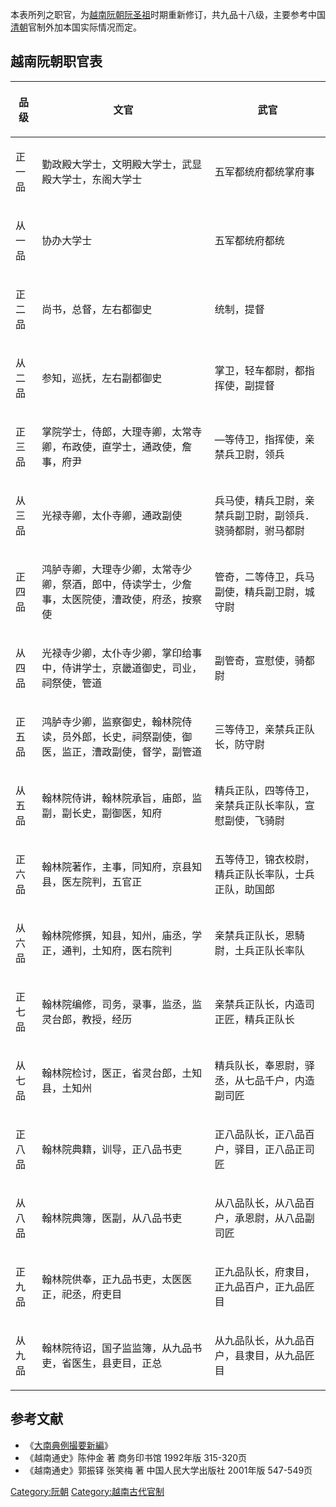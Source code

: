 本表所列之职官，为[[越南|越南]][[阮朝|阮朝]][[阮圣祖|阮圣祖]]时期重新修订，共九品十八级，主要参考中国[[清朝|清朝]]官制外加本国实际情况而定。

==越南阮朝职官表==
{| class="wikitable"
|-
!品级 !! 文官 !! 武官
|-
|正一品 ||勤政殿大学士，文明殿大学士，武显殿大学士，东阁大学士 || 五军都统府都统掌府事
|-
| 从一品|| 协办大学士|| 五军都统府都统
|-
| 正二品||尚书，总督，左右都御史 || 统制，提督
|-
| 从二品||参知，巡抚，左右副都御史 ||掌卫，轻车都尉，都指挥使，副提督 
|-
| 正三品||掌院学士，侍郎，大理寺卿，太常寺卿，布政使，直学士，通政使，詹事，府尹 || —等侍卫，指挥使，亲禁兵卫尉，领兵
|-
| 从三品||光禄寺卿，太仆寺卿，通政副使 ||兵马使，精兵卫尉，亲禁兵副卫尉，副领兵．骁骑都尉，驸马都尉
|-
| 正四品 ||鸿胪寺卿，大理寺少卿，太常寺少卿，祭酒，郎中，侍读学士，少詹事，太医院使，漕政使，府丞，按察使|| 管奇，二等侍卫，兵马副使，精兵副卫尉，城守尉
|-
| 从四品 ||光禄寺少卿，太仆寺少卿，掌印给事中，侍讲学士，京畿道御史，司业，祠祭使，管道 || 副管奇，宣慰使，骑都尉
|-
| 正五品 ||鸿胪寺少卿，监察御史，翰林院侍读，员外郎，长史，祠祭副使，御医，监正，漕政副使，督学，副管道 || 三等侍卫，亲禁兵正队长，防守尉
|-
| 从五品 || 翰林院侍讲，翰林院承旨，庙郎，监副，副长史，副御医，知府 || 精兵正队，四等侍卫，亲禁兵正队长率队，宣慰副使，飞骑尉
|-
| 正六品 || 翰林院著作，主事，同知府，京县知县，医左院判，五官正|| 五等侍卫，锦衣校尉，精兵正队长率队，士兵正队，助国郎
|-
| 从六品 || 翰林院修撰，知县，知州，庙丞，学正，通判，土知府，医右院判 || 亲禁兵正队长，恩騎尉，土兵正队长率队
|-
| 正七品 || 翰林院编修，司务，录事，监丞，监灵台郎，教授，经历|| 亲禁兵正队长，内造司正匠，精兵正队长
|-
| 从七品 || 翰林院检讨，医正，省灵台郎，土知县，土知州 || 精兵队长，奉恩尉，驿丞，从七品千户，内造副司匠
|-
| 正八品 || 翰林院典籍，训导，正八品书吏 || 正八品队长，正八品百户，驿目，正八品正司匠
|-
| 从八品 || 翰林院典簿，医副，从八品书吏 || 从八品队长，从八品百户，承恩尉，从八品副司匠
|-
| 正九品 || 翰林院供奉，正九品书吏，太医医正，祀丞，府吏目 || 正九品队长，府隶目，正九品百户，正九品匠目
|-
| 从九品 || 翰林院待诏，国子监监簿，从九品书吏，省医生，县吏目，正总 || 从九品队长，从九品百户，县隶目，从九品匠目
|}

==参考文献==
*《[[大南典例撮要新編|大南典例撮要新編]]》
*《越南通史》陈仲金 著 商务印书馆 1992年版 315-320页
*《越南通史》郭振铎 张笑梅 著 中国人民大学出版社 2001年版 547-549页
		
[[Category:阮朝|Category:阮朝]]
[[Category:越南古代官制|Category:越南古代官制]]